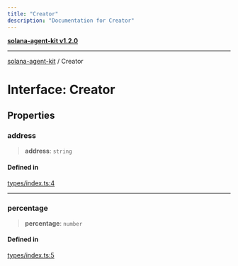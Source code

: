 ```yaml
---
title: "Creator"
description: "Documentation for Creator"
---
```


[**solana-agent-kit v1.2.0**](../README.md)

***

[solana-agent-kit](../README.md) / Creator

# Interface: Creator

## Properties

### address

> **address**: `string`

#### Defined in

[types/index.ts:4](https://github.com/thearyanag/solana-agent-kit/blob/c88d8d8c341dc6e1d1c45e94402cf4241851da80/src/types/index.ts#L4)

***

### percentage

> **percentage**: `number`

#### Defined in

[types/index.ts:5](https://github.com/thearyanag/solana-agent-kit/blob/c88d8d8c341dc6e1d1c45e94402cf4241851da80/src/types/index.ts#L5)
